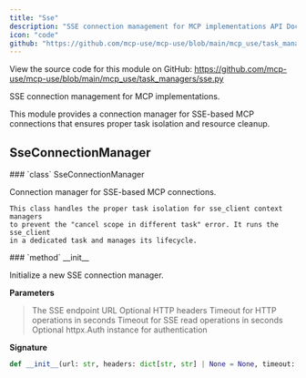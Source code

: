 ```yaml
---
title: "Sse"
description: "SSE connection management for MCP implementations API Documentation"
icon: "code"
github: "https://github.com/mcp-use/mcp-use/blob/main/mcp_use/task_managers/sse.py"
---
```


<Callout type="info" title="Source Code">
View the source code for this module on GitHub: <a href='https://github.com/mcp-use/mcp-use/blob/main/mcp_use/task_managers/sse.py' target='_blank' rel='noopener noreferrer'>https://github.com/mcp-use/mcp-use/blob/main/mcp_use/task_managers/sse.py</a>
</Callout>

SSE connection management for MCP implementations.

This module provides a connection manager for SSE-based MCP connections
that ensures proper task isolation and resource cleanup.

## SseConnectionManager

<Card type="info" img="http://localhost:3000/gradient-generator/api/random?width=800&height=50">
### `class` SseConnectionManager

Connection manager for SSE-based MCP connections.

    This class handles the proper task isolation for sse_client context managers
    to prevent the "cancel scope in different task" error. It runs the sse_client
    in a dedicated task and manages its lifecycle.

<Card type="info" img="http://localhost:3000/gradient-generator/api/random?width=800&height=50">
### `method` __init__

Initialize a new SSE connection manager.


**Parameters**
><ParamField body="url" type="str" required="True" >   The SSE endpoint URL </ParamField>
><ParamField body="headers" type="dict[str, str] | None" default="None" >   Optional HTTP headers </ParamField>
><ParamField body="timeout" type="float" default="5" >   Timeout for HTTP operations in seconds </ParamField>
><ParamField body="sse_read_timeout" type="float" default="300" >   Timeout for SSE read operations in seconds </ParamField>
><ParamField body="auth" type="httpx.Auth | None" default="None" >   Optional httpx.Auth instance for authentication </ParamField>

**Signature**
```python wrap
def __init__(url: str, headers: dict[str, str] | None = None, timeout: float = 5, sse_read_timeout: float = 300, auth: httpx.Auth | None = None):
```

</Card>

</Card>
